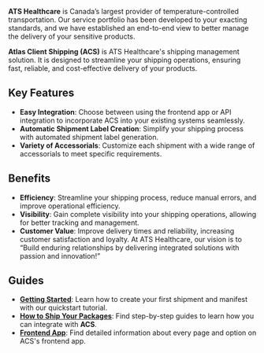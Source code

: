 **ATS Healthcare** is Canada’s largest provider of temperature-controlled transportation. Our service portfolio has been developed to your exacting standards, and we have established an end-to-end view to better manage the delivery of your sensitive products.

**Atlas Client Shipping (ACS)** is ATS Healthcare's shipping management solution. It is designed to streamline your shipping operations, ensuring fast, reliable, and cost-effective delivery of your products.

## Key Features

- **Easy Integration**: Choose between using the frontend app or API integration to incorporate ACS into your existing systems seamlessly.
- **Automatic Shipment Label Creation**: Simplify your shipping process with automated shipment label generation.
- **Variety of Accessorials**: Customize each shipment with a wide range of accessorials to meet specific requirements.

## Benefits

- **Efficiency**: Streamline your shipping process, reduce manual errors, and improve operational efficiency.
- **Visibility**: Gain complete visibility into your shipping operations, allowing for better tracking and management.
- **Customer Value**: Improve delivery times and reliability, increasing customer satisfaction and loyalty. At ATS Healthcare, our vision is to “Build enduring relationships by delivering integrated solutions with passion and innovation!”

## Guides

- **[Getting Started](doc:getting-started)**: Learn how to create your first shipment and manifest with our quickstart tutorial.
- **[How to Ship Your Packages](doc:how-to-overview)**: Find step-by-step guides to learn how you can integrate with **ACS**.
- **[Frontend App](doc:frontend-app-overview)**: Find detailed information about every page and option on ACS's frontend app.